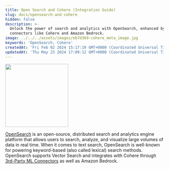 ```yaml
---
title: Open Search and Cohere (Integration Guide)
slug: docs/opensearch-and-cohere
hidden: false
description: >-
  Unlock the power of search and analytics with OpenSearch, enhanced by ML
  connectors like Cohere and Amazon Bedrock.
image: ../../../assets/images/eb7d369-cohere_meta_image.jpg
keywords: 'OpenSearch, Cohere'
createdAt: 'Fri Feb 02 2024 15:17:19 GMT+0000 (Coordinated Universal Time)'
updatedAt: 'Thu May 23 2024 17:09:12 GMT+0000 (Coordinated Universal Time)'
---
```

<img src='../../../assets/images/d6bc303-open-search-logo.svg' width="200px" height="auto" class="light-bg" />


[OpenSearch](https://opensearch.org/platform/search/vector-database.html) is an open-source, distributed search and analytics engine platform that allows users to search, analyze, and visualize large volumes of data in real time. When it comes to text search, OpenSearch is well-known for powering keyword-based (also called lexical) search methods. OpenSearch supports Vector Search and integrates with Cohere through [3rd-Party ML Connectors](https://opensearch.org/docs/latest/ml-commons-plugin/remote-models/connectors/) as well as Amazon Bedrock.
